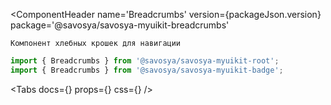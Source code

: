 
<Meta title='Components/Breadcrumbs' component={Breadcrumbs} id='Breadcrumbs'/>

<ComponentHeader
    name='Breadcrumbs'
    version={packageJson.version}
    package='@savosya/savosya-myuikit-breadcrumbs'
>
    Компонент хлебных крошек для навигации
</ComponentHeader>

```jsx
import { Breadcrumbs } from '@savosya/savosya-myuikit-root';
import { Breadcrumbs } from '@savosya/savosya-myuikit-badge';
```

<Canvas of={BreadcrumbsStories.Sandbox} meta={BreadcrumbsStories}/>

<Tabs
    docs={<Description/>}
    props={<ArgsTable of={Breadcrumbs}/>}
    css={<CSS/>}
/>
